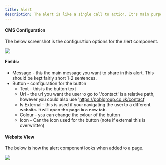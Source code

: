 ```yaml
---
title: Alert
description: The alert is like a single call to action. It's main purpose is to provide a link to the user that we want to drive them to.
---
```


#### CMS Configuration

The below screenshot is the configuration options for the alert component.

<img src='https://files.gitbook.com/v0/b/gitbook-x-prod.appspot.com/o/spaces%2Fqq1gvL7j0PwJkFX9MJae%2Fuploads%2FagMNKISxOYt7JKw0gHkw%2Falert-cms.JPG?alt=media&token=be88a54d-c687-4e29-a82a-b8b54cff5e18' />

#### Fields:
- Message - this the main message you want to share in this alert. This should be kept fairly short  1-2 sentences.
- Button - configuration for the button
    - Text - this is the button text
    - Url - the url you want the user to go to '/contact' is a relative path, however you could also use 'https://poblgroup.co.uk/contact'
    - Is External - this is used if your navigating the user to a different website. It will open the page in a new tab.
    - Colour - you can change the colour of the button
    - Icon - Can the icon used for the button (note if external this is overwritten) 

#### Website View

The below is how the alert component looks when added to a page.

<img src='https://files.gitbook.com/v0/b/gitbook-x-prod.appspot.com/o/spaces%2Fqq1gvL7j0PwJkFX9MJae%2Fuploads%2F3eGfccYFFUqEVfQtPBev%2Falert-web.JPG?alt=media&token=6ec6d978-bb05-4588-b167-f1307e8f7300' />